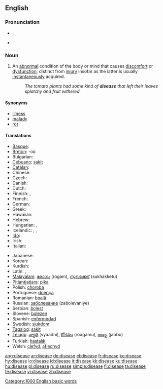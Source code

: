 ==English==

===Pronunciation===
*{{IPA|/disiːz/}}, {{IPA|/dəsiːz/}}
*{{audio|en-us-disease.ogg|Audio (US)}}
*:{{rhymes|iːz}}

===Noun===
{{en-noun}}

# {{pathology}} An [[abnormal]] condition of the body or mind that causes [[discomfort]] or [[dysfunction]]; distinct from [[injury]] insofar as the latter is usually [[instantaneous]]ly acquired.
#:''The tomato plants had some kind of '''disease''' that left their leaves splotchy and fruit withered.''

====Synonyms====
*[[illness]]
*[[malady]]
*[[rot]]

====Translations====
{{trans-top|an abnormal condition of the body causing discomfort or dysfunction}}
*[[Basque]]: {{t|eu|eritasun}}
*[[Breton]]: {{t|br|kleñved|m}} -où {{p}}
*Bulgarian: {{t|bg|болест|tr=bolest|f}}
*[[Cebuano]]: [[sakit]]
*[[Catalan]]: {{t|ca|malaltia|f}}
*Chinese: {{t|zh|病|tr=bìng}}
*Czech: {{t|cs|nemoc|f}}
*Danish: {{t|da|sygdom}}
*Dutch: {{t|nl|ziekte|f}}
*Finnish: {{t|fi|sairaus}}, {{t|fi|tauti}}
*French: {{t|fr|maladie|f}}
*German: {{t|de|Krankheit|f}}
*Greek: {{t|el|ασθένεια|tr=asthéneia}}
*Hawaiian: {{t|hw|maʻi}}
*Hebrew: {{t|he|מחלה|tr=makhala|f}}
*Hungarian: {{t|hu|betegség}}, {{t|hu|kór}}
*Icelandic: {{t+|is|sjúkdómur}}, {{t|is|sýki}}, {{t+|is|mein}}
*[[Ido]]: {{t|io|malad-eso}}
*Irish: {{t|ga|galar|m}}
*Italian: {{t|it|malattia|f}}
{{trans-mid}}
*Japanese: {{t|ja|病気|tr=byōki}}
*Korean: {{t|ko|질병}}
*Kurdish: {{t|ku|sc=KUchar|نه‌خۆشی}}
*Latin: {{t|la|morbus|m}}, {{t|la|infirmitas|f}}
*[[Malayalam]]: [[രോഗം]] (rogam), [[സുഖക്കേട്]] (sukhakketu)
*[[Pitjantjatjara]]: [[pika]]
*Polish: [[choroba ]] {{f}}
*Portuguese: [[doença]] {{f}}
*Romanian: [[boală]] {{f}}
*Russian: [[заболевание]] (zabolevaniye)
*Serbian: [[bolest]] {{f}}
*Slovene: [[bolezen]] {{f}}
*Spanish: [[enfermedad]] {{f}}
*Swedish: [[sjukdom]] {{c}}
*[[Tagalog]]: [[sakit]]
*[[Telugu]]: [[వ్యాధి]] (vyaadhi), [[రోగము]] (roagamu), [[జబ్బు]] (jabbu)
*Turkish: [[hastalık]]
*Welsh: [[clefyd]], [[afiechyd]]
{{trans-bottom}}

[[Category:1000 English basic words]]
[[Category:Diseases| ]]

[[ang:disease]]
[[ar:disease]]
[[de:disease]]
[[el:disease]]
[[fr:disease]]
[[ko:disease]]
[[hy:disease]]
[[io:disease]]
[[id:disease]]
[[it:disease]]
[[kk:disease]]
[[ku:disease]]
[[hu:disease]]
[[pl:disease]]
[[ru:disease]]
[[simple:disease]]
[[fi:disease]]
[[ta:disease]]
[[te:disease]]
[[vi:disease]]
[[zh:disease]]